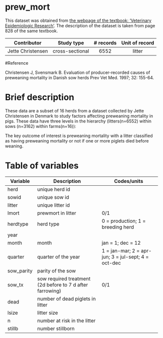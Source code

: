# prew_mort

This dataset was obtained from [the webpage of the textbook: 'Veterinary
Epidemiologic Research'](http://www.upei.ca/ver/datasets-programs). The
description of the dataset is taken from page 828 of the same
textbook.

|Contributor      |Study type     |# records|Unit of record|
|:---------------:|:-------------:|:-------:|:------------:|
|Jette Christensen|cross-sectional|  6552   |    litter    |

#Reference

Christensen J, Svensmark B. Evaluation of producer-recorded causes of
preweaning mortality in Danish sow herds Prev Vet Med. 1997; 32:
155-64.

# Brief description

These data are a subset of 16 herds from a dataset collected by Jette
Christensen in Denmark to study factors affecting preweaning mortality
in pigs. These data have three levels in the hierarchy
(litters(n=6552) within sows (n=3162) within farms(n=16)):

The key outcome of interest is preweaning mortality with a litter
classified as having preweaning mortality or not if one or more
piglets died before weaning.

# Table of variables

| Variable   | Description                                               | Codes/units                                         |
|------------|-----------------------------------------------------------|-----------------------------------------------------|
| herd       | unique herd id                                            |                                                     |
| sowid      | unique sow id                                             |                                                     |
| litter     | unique litter id                                          |                                                     |
| lmort      | prewmort in litter                                        | 0/1                                                 |
| herdtype   | herd type                                                 | 0 = production; 1 = breeding herd                   |
| year       |                                                           |                                                     |
| month      | month                                                     | jan = 1; dec = 12                                   |
| quarter    | quarter of the year                                       | 1 = jan-mar; 2 = apr-jun; 3 = jul-sept; 4 = oct-dec |
| sow_parity | parity of the sow                                         |                                                     |
| sow_tx     | sow required treatment (2d before to 7 d after farrowing) | 0/1                                                 |
| dead       | number of dead piglets in litter                          |                                                     |
| lsize      | litter size                                               |                                                     |
| n          | number at risk in the litter                              |                                                     |
| stillb     | number stillborn                                          |                                                     |
